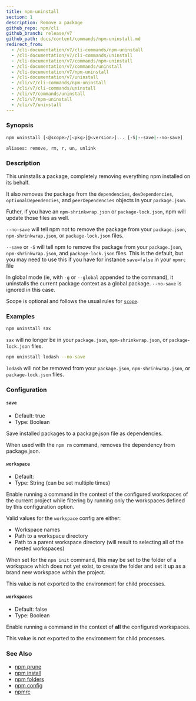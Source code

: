 ```yaml
---
title: npm-uninstall
section: 1
description: Remove a package
github_repo: npm/cli
github_branch: release/v7
github_path: docs/content/commands/npm-uninstall.md
redirect_from:
  - /cli-documentation/v7/cli-commands/npm-uninstall
  - /cli-documentation/v7/cli-commands/uninstall
  - /cli-documentation/v7/commands/npm-uninstall
  - /cli-documentation/v7/commands/uninstall
  - /cli-documentation/v7/npm-uninstall
  - /cli-documentation/v7/uninstall
  - /cli/v7/cli-commands/npm-uninstall
  - /cli/v7/cli-commands/uninstall
  - /cli/v7/commands/uninstall
  - /cli/v7/npm-uninstall
  - /cli/v7/uninstall
---
```


### Synopsis

```bash
npm uninstall [<@scope>/]<pkg>[@<version>]... [-S|--save|--no-save]

aliases: remove, rm, r, un, unlink
```

### Description

This uninstalls a package, completely removing everything npm installed on its behalf.

It also removes the package from the `dependencies`, `devDependencies`, `optionalDependencies`, and `peerDependencies` objects in your `package.json`.

Futher, if you have an `npm-shrinkwrap.json` or `package-lock.json`, npm will update those files as well.

`--no-save` will tell npm not to remove the package from your `package.json`, `npm-shrinkwrap.json`, or `package-lock.json` files.

`--save` or `-S` will tell npm to remove the package from your `package.json`, `npm-shrinkwrap.json`, and `package-lock.json` files. This is the default, but you may need to use this if you have for instance `save=false` in your `npmrc` file

In global mode (ie, with `-g` or `--global` appended to the command), it uninstalls the current package context as a global package. `--no-save` is ignored in this case.

Scope is optional and follows the usual rules for [`scope`](/cli/v7/using-npm/scope).

### Examples

```bash
npm uninstall sax
```

`sax` will no longer be in your `package.json`, `npm-shrinkwrap.json`, or `package-lock.json` files.

```bash
npm uninstall lodash --no-save
```

`lodash` will not be removed from your `package.json`, `npm-shrinkwrap.json`, or `package-lock.json` files.

### Configuration

#### `save`

- Default: true
- Type: Boolean

Save installed packages to a package.json file as dependencies.

When used with the `npm rm` command, removes the dependency from package.json.

#### `workspace`

- Default:
- Type: String (can be set multiple times)

Enable running a command in the context of the configured workspaces of the current project while filtering by running only the workspaces defined by this configuration option.

Valid values for the `workspace` config are either:

- Workspace names
- Path to a workspace directory
- Path to a parent workspace directory (will result to selecting all of the nested workspaces)

When set for the `npm init` command, this may be set to the folder of a workspace which does not yet exist, to create the folder and set it up as a brand new workspace within the project.

This value is not exported to the environment for child processes.

#### `workspaces`

- Default: false
- Type: Boolean

Enable running a command in the context of **all** the configured workspaces.

This value is not exported to the environment for child processes.

### See Also

- [npm prune](/cli/v7/commands/npm-prune)
- [npm install](/cli/v7/commands/npm-install)
- [npm folders](/cli/v7/configuring-npm/folders)
- [npm config](/cli/v7/commands/npm-config)
- [npmrc](/cli/v7/configuring-npm/npmrc)
